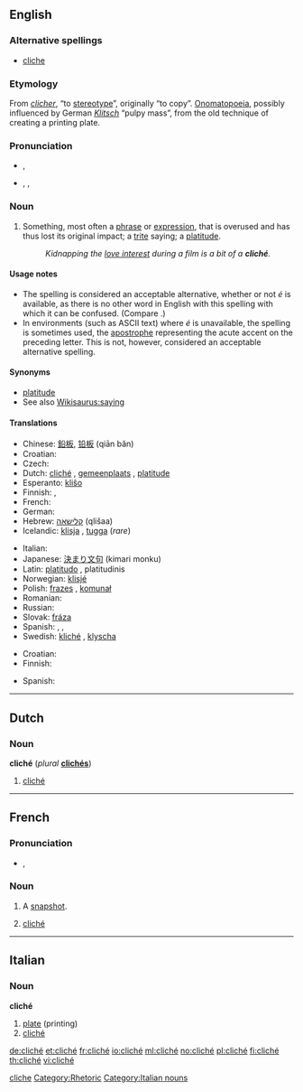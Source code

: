 {{also|cliche}}
==English==

===Alternative spellings===
* [[cliche]]

===Etymology===
From {{etyl|fr}} ''[[clicher]]'', “to [[stereotype]]”, originally “to copy”. [[onomatopoeia|Onomatopoeia]], possibly influenced by German ''[[Klitsch]]'' “pulpy mass”, from the old technique of creating a printing plate.

===Pronunciation===
* {{a|UK}} {{IPA|/ˈkliːʃeɪ/}}, {{SAMPA|/"kli:SeI/}}
*: {{rhymes|iːʃeɪ}}
* {{a|US}} {{enPR|klē-shāʹ}}, {{IPA|/kliːˈʃeɪ/}}, {{SAMPA|/kli:"SeI/}}
*: {{rhymes|eɪ}}

===Noun===
{{wikipedia}}
{{en-noun}}

# Something, most often a [[phrase]] or [[expression]], that is overused and has thus lost its original impact; a [[trite]] saying; a [[platitude]].
#: ''Kidnapping the [[love interest]] during a film is a bit of a '''cliché'''.''

====Usage notes====
* The spelling {{term||cliche}} is considered an acceptable alternative, whether or not ''é'' is available, as there is no other word in English with this spelling with which it can be confused. (Compare {{term|resume}}.)
* In environments (such as ASCII text) where ''é'' is unavailable, the spelling {{term||cliche'}} is sometimes used, the [[apostrophe]] representing the acute accent on the preceding letter. This is not, however, considered an acceptable alternative spelling.

====Synonyms====
* [[platitude]]
* See also [[Wikisaurus:saying]]

====Translations====
{{trans-top|overused phrase or expression}}
* Chinese: [[鉛板]], [[铅板]] (qiān bǎn)
* Croatian: {{t-|hr|kliše|m}}
* Czech: {{t-|cs|klišé|n}}
* Dutch: [[#Dutch|cliché]] {{n}}, [[gemeenplaats]] {{f}}, [[platitude]] {{f}}
* Esperanto: [[kliŝo]]
* Finnish: {{t-|fi|klisee}}, {{t-|fi|latteus}}
* French: {{t+|fr|cliché|m}}
* German: {{t+|de|Klischee|n}}
* Hebrew: [[קלישאה]] (qlišaa) {{f}}
* Icelandic: [[klisja]] {{f}}, [[tugga]] {{f}} (''rare'')
{{trans-mid}}
* Italian: {{t-|it|cliché|m}}
* Japanese: [[決まり文句]] (kimari monku)
* Latin: [[platitudo]] {{f}} {{italbrac|nominative}}, platitudinis {{italbrac|genitive}}
* Norwegian: [[klisjé]] {{n}}
* Polish: [[frazes]] {{m}}, [[komunał]] {{m}}
* Romanian: {{t-|ro|clişeu|n}}
* Russian: {{t+|ru|клише|n|tr=klišé|sc=Cyrl}}
* Slovak: [[fráza]] {{f}}
* Spanish: {{t-|es|cliché|m}}, {{t|es|clisé|m}}, {{t-|es|tópico|m}}
* Swedish: [[kliché]] {{c}}, [[klyscha]] {{c}}
{{trans-bottom}}

{{trans-top|anything (other than a phrase) that is overused}}
* Croatian: {{t-|hr|kliše|m}}
* Finnish: {{t-|fi|klisee}}
{{trans-mid}}
* Spanish: {{t-|es|tópico|m}}
{{trans-bottom}}

[[Category:English words spelled with diacritics|cliche]]

----

==Dutch==

===Noun===
'''cliché''' {{n}} (''plural'' '''[[clichés]]''')

# [[cliché#English|cliché]]

----

==French==

===Pronunciation===
* {{IPA|/kliʃe/|lang=fr}}, {{SAMPA|/kli.Se/}}

===Noun===
{{fr-noun|m}}

#{{photography}} A [[snapshot]].
# [[cliché#English|cliché]]

[[Category:Rhetoric]]

----

==Italian==

===Noun===
'''cliché''' {{m|inv}}

# [[plate]] (printing)
# [[#English|cliché]]

[[Category:Italian nouns]]

[[de:cliché]]
[[et:cliché]]
[[fr:cliché]]
[[io:cliché]]
[[ml:cliché]]
[[no:cliché]]
[[pl:cliché]]
[[fi:cliché]]
[[th:cliché]]
[[vi:cliché]]